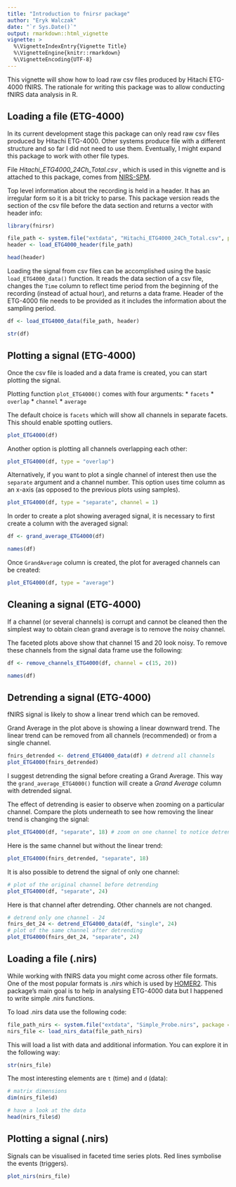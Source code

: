 ```yaml
---
title: "Introduction to fnirsr package"
author: "Eryk Walczak"
date: "`r Sys.Date()`"
output: rmarkdown::html_vignette
vignette: >
  %\VignetteIndexEntry{Vignette Title}
  %\VignetteEngine{knitr::rmarkdown}
  %\VignetteEncoding{UTF-8}
---
```


This vignette will show how to load raw csv files produced by Hitachi ETG-4000 fNIRS. The rationale for writing this package was to allow conducting fNIRS data analysis in R.

## Loading a file (ETG-4000)

In its current development stage this package can only read raw csv files produced by Hitachi ETG-4000. Other systems produce file with a different structure and so far I did not need to use them. Eventually, I might expand this package to work with other file types.

File *Hitachi_ETG4000_24Ch_Total.csv* , which is used in this vignette and is attached to this package, comes from [NIRS-SPM](http://bispl.weebly.com/nirs-spm.html#/).

Top level information about the recording is held in a header. It has an irregular form so it is a bit tricky to parse.
This package version reads the section of the csv file before the data section and returns a vector with header info:

```r
library(fnirsr)

file_path <- system.file("extdata", "Hitachi_ETG4000_24Ch_Total.csv", package = "fnirsr")
header <- load_ETG4000_header(file_path)

head(header)
```


Loading the signal from csv files can be accomplished using the basic `load_ETG4000_data()` function. It reads the data section of a csv file, changes the `Time` column to reflect time period from the beginning of the recording (instead of actual hour), and returns a data frame. Header of the ETG-4000 file needs to be provided as it includes the information about the sampling period.

```r
df <- load_ETG4000_data(file_path, header)

str(df)
```


## Plotting a signal (ETG-4000)

Once the csv file is loaded and a data frame is created, you can start plotting the signal.

Plotting function `plot_ETG4000()` comes with four arguments:
* `facets`
* `overlap`
* `channel`
* `average`

The default choice is `facets` which will show all channels in separate facets. This should enable spotting outliers.

```r
plot_ETG4000(df)
```

Another option is plotting all channels overlapping each other:

```r
plot_ETG4000(df, type = "overlap")
```

Alternatively, if you want to plot a single channel of interest then use the `separate` argument and a channel number. This option uses time column as an x-axis (as opposed to the previous plots using samples).

```r
plot_ETG4000(df, type = "separate", channel = 1)
```

In order to create a plot showing averaged signal, it is necessary to first create a column with the averaged signal:

```r
df <- grand_average_ETG4000(df)

names(df)
```

Once `GrandAverage` column is created, the plot for averaged channels can be created:

```r
plot_ETG4000(df, type = "average")
```

## Cleaning a signal (ETG-4000)

If a channel (or several channels) is corrupt and cannot be cleaned then the simplest way to obtain clean grand average is to remove the noisy channel.

The faceted plots above show that channel 15 and 20 look noisy. To remove these channels from the signal data frame use the following:

```r
df <- remove_channels_ETG4000(df, channel = c(15, 20))

names(df)
```

## Detrending a signal (ETG-4000)

fNIRS signal is likely to show a linear trend which can be removed.

Grand Average in the plot above is showing a linear downward trend. The linear trend can be removed from all channels (recommended) or from a single channel.

```r
fnirs_detrended <- detrend_ETG4000_data(df) # detrend all channels
plot_ETG4000(fnirs_detrended)
```

I suggest detrending the signal before creating a Grand Average. This way the `grand_average_ETG4000()` function will create a *Grand Average* column with detrended signal.

The effect of detrending is easier to observe when zooming on a particular channel. Compare the plots underneath to see how removing the linear trend is changing the signal:

```r
plot_ETG4000(df, "separate", 18) # zoom on one channel to notice detrending
```

Here is the same channel but without the linear trend:

```r
plot_ETG4000(fnirs_detrended, "separate", 18)
```

It is also possible to detrend the signal of only one channel:

```r
# plot of the original channel before detrending
plot_ETG4000(df, "separate", 24)
```

Here is that channel after detrending. Other channels are not changed.

```r
# detrend only one channel - 24
fnirs_det_24 <- detrend_ETG4000_data(df, "single", 24)
# plot of the same channel after detrending
plot_ETG4000(fnirs_det_24, "separate", 24)
```

## Loading a file (.nirs)

While working with fNIRS data you might come across other file formats. One of the most popular formats is *.nirs* which is used by [HOMER2](http://homer-fnirs.org/). This package's main goal is to help in analysing ETG-4000 data but I happened to write simple .nirs functions.

To load .nirs data use the following code:

```r
file_path_nirs <- system.file("extdata", "Simple_Probe.nirs", package = "fnirsr")
nirs_file <- load_nirs_data(file_path_nirs)
```

This will load a list with data and additional information. You can explore it in the following way:

```r
str(nirs_file)
```

The most interesting elements are `t` (time) and `d` (data):

```r
# matrix dimensions
dim(nirs_file$d)

# have a look at the data
head(nirs_file$d)
```

## Plotting a signal (.nirs)

Signals can be visualised in faceted time series plots. Red lines symbolise the events (triggers).

```r
plot_nirs(nirs_file)
```
